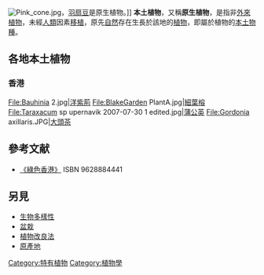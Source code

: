 {{Otheruses|subject=本土植物|other=類似植物的原生生物|藻類}}
[[File:Pink_cone.jpg|thumb]]，[[羽扇豆|羽扇豆]]是原生植物。]]
'''本土植物'''，又稱'''原生植物'''，是指非[[外來植物|外來植物]]，未經[[人類|人類]]因素[[移植_(植物)|移植]]，原先[[自然|自然]]存在生長於該地的[[植物|植物]]，即屬於植物的[[本土物種|本土物種]]。

==各地本土植物==
===香港===
<gallery>
File:Bauhinia 2.jpg|[[洋紫荊|洋紫荊]]
File:BlakeGarden PlantA.jpg|[[細葉榕|細葉榕]]
File:Taraxacum sp upernavik 2007-07-30 1 edited.jpg|[[蒲公英|蒲公英]]
File:Gordonia axillaris.JPG|[[大頭茶|大頭茶]]
</gallery>

==參考文献==
* [http://www.hkedcity.net/library/book/index.phtml?isbn=9628884441 《綠色香港》] ISBN 9628884441

==另見==
* [[生物多樣性|生物多樣性]]
* [[盆栽|盆栽]]
* [[植物改良法|植物改良法]]
* [[原產地|原產地]]
{{植物小作品}}

[[Category:特有植物|Category:特有植物]]
[[Category:植物學|Category:植物學]]